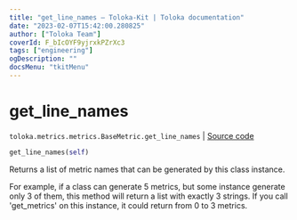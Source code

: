 ```yaml
---
title: "get_line_names — Toloka-Kit | Toloka documentation"
date: "2023-02-07T15:42:00.280825"
author: ["Toloka Team"]
coverId: F_bIcOYF9yjrxkPZrXc3
tags: ["engineering"]
ogDescription: ""
docsMenu: "tkitMenu"
---
```


# get_line_names
`toloka.metrics.metrics.BaseMetric.get_line_names` | [Source code](https://github.com/Toloka/toloka-kit/blob/v1.1.3/src/metrics/metrics.py#L128)

```python
get_line_names(self)
```

Returns a list of metric names that can be generated by this class instance.

For example, if a class can generate 5 metrics, but some instance generate only 3 of them,
this method will return a list with exactly 3 strings. If you call 'get_metrics' on this instance,
it could return from 0 to 3 metrics.
